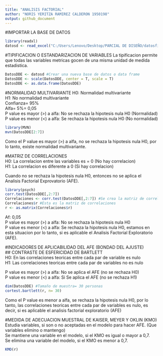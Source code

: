```yaml
---
title: "ANALISIS FACTORIAL"
author: "NORIS YERITZA RAMIREZ CALDERON 1950198"
output: github_document
---
```



#IMPORTAR LA BASE DE DATOS 
```r
library(readxl)
datosd <- read_excel("C:/Users/Lenovo/Desktop/PARCIAL DE DISEÑO/datosfinales.xlsx")
```

#TIPIFICACION O ESTANDARIZACION DE VARIABLES 
La tipificacion permite que todas las variables metricas gocen de una misma unidad de medida estadistica.
```r
DatosDDE <- datosd #Crear una nueva base de datos o data frame
DatosDDE <- scale(DatosDDE, center = T, scale = T)
DatosDDE <- as.data.frame(DatosDDE)
```

#NORMALIDAD MULTIVARIANTE
H0: Normalidad multivariante  
H1: No normalidad multivariante  
Confianza= 95%  
Alfa= 5%= 0,05  
P value es mayor (>) a alfa: No se rechaza la hipotesis nula H0 (Normalidad)  
P value es menor (<) a alfa: Se rechaza la hipotesis nula H0 (No normalidad)  
```r
library(MVN)
mvn(DatosDDE[2:7])
```
Como el P value es mayor (>) a alfa, no se rechaza la hipotesis nula H0, por lo tanto, existe normalidad multivariante.

#MATRIZ DE CORRELACIONES  
H0: La correlacion entre las variables es = 0 (No hay correlacion)  
H1: La correlacion es diferente a 0 (Si hay correlacion)  

Cuando no se rechaza la hipotesis nula H0, entonces no se aplica el Analisis Factorial Exprovatorio (AFE).  
```r
library(psych)
corr.test(DatosDDE[,2:7])
Correlaciones <- corr.test(DatosDDE[,2:7]) #Se crea la matriz de correlaciones
Correlaciones$r #Esta es la matriz de correlaciones
r <- as.matrix(Correlaciones$r)
```
Af: 0,05  
P value es mayor (>) a alfa: No se rechaza la hipotesis nula H0   
P value es menor (<) a alfa: Se rechaza la hipotesis nula H0, estamos en esta situacion por lo tanto, si es aplicable el Analisis Factorial Exploratorio (AFE).  

#INDICADORES DE APLICABILIDAD DEL AFE (BONDAD DEL AJUSTE)  
## CONTRASTE DE ESFERICIDAD DE BARTLETT    
H0: En las correlaciones teoricas entre cada par de variable es nulo  
H1: Las correlaciones teoricas entre cada par de variables no es nulo  

P value es mayor (>) a alfa: No se aplica el AFE (no se rechaza H0)  
P value es menor (<) a alfa: Si Se aplica el AFE (no se rechaza H1)  
```r
dim(DatosDDE) #Tamaño de muestra= 30 personas
cortest.bartlett(r, n= 30)
```
Como el P value es menor a alfa, se rechaza la hipotesis nula H0, por lo tanto, las correlaciones teoricas entre cada par de variables es nulo, es decir, si es aplicable el analisis factorial exploratorio (AFE)  

#MEDIDA DE ADECUACION MUESTRAL DE KAISER, MEYER Y OKLIN (KMO)  
Estudia variables, si son o no aceptadas en el modelo para hacer AFE. (Que variables elimino o mantengo)  
Se mantiene una variable en el modelo, si el KMO es igual o mayor a 0,7.  
Se elimina una variable del modelo, si el KMO es menor a 0,7.  
```r
KMO(r)
```










